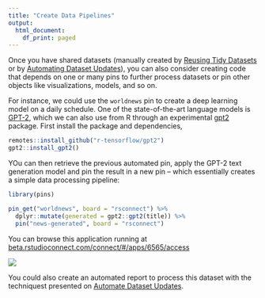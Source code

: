 ```yaml
---
title: "Create Data Pipelines"
output:
  html_document:
    df_print: paged
---
```


Once you have shared datasets (manually created by [Reusing Tidy Datasets](reuse-tidy-datasets.htm) or by [Automating Dataset Updates](automate-dataset-updates.html)), you can also consider creating code that depends on one or many pins to further process datasets or pin other objects like visualizations, models, and so on.

For instance, we could use the `worldnews` pin to create a deep learning model on a daily schedule. One of the state-of-the-art language models is [GPT-2](https://openai.com/blog/better-language-models/), which we can also use from R through an experimental [gpt2](https://github.com/r-tensorflow/gpt2/) package. First install the package and dependencies,

```r
remotes::install_github("r-tensorflow/gpt2")
gpt2::install_gpt2()
```

YOu can then retrieve the previous automated pin, apply the GPT-2 text generation model and pin the result in a new pin -- which essentially creates a simple data processing pipeline:

```r
library(pins)

pin_get("worldnews", board = "rsconnect") %>%
  dplyr::mutate(generated = gpt2::gpt2(title)) %>%
  pin("news-generated", board = "rsconnect")
```

You can browse this application running at [beta.rstudioconnect.com/connect/#/apps/6565/access](https://beta.rstudioconnect.com/connect/#/apps/6565/access)

[![](images/create-pipelines-rsconnect.png)](https://beta.rstudioconnect.com/connect/#/apps/6565/access)

You could also create an automated report to process this dataset with the techniquest presented on [Automate Dataset Updates](automate-dataset-updates.html).
